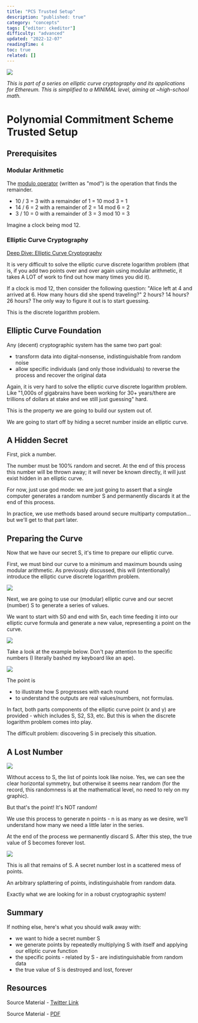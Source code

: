 ```yaml
---
title: "PCS Trusted Setup"
description: "published: true"
category: "concepts"
tags: ["editor: ckeditor"]
difficulty: "advanced"
updated: "2022-12-07"
readingTime: 4
toc: true
related: []
---
```


![](/images/pcs-trusted-setup-1.jpeg)

*This is part of a series on elliptic curve cryptography and its applications for Ethereum. This is simplified to a MINIMAL level, aiming at ~high-school math.*

# Polynomial Commitment Scheme Trusted Setup

## Prerequisites

### Modular Arithmetic 

The [modulo operator](https://en.wikipedia.org/wiki/Modular_arithmetic) (written as "mod") is the operation that finds the remainder. 

*   10 / 3 = 3 with a remainder of 1 = 10 mod 3 = 1
*   14 / 6 = 2 with a remainder of 2 = 14 mod 6 = 2
*   3 / 10 = 0 with a remainder of 3 = 3 mod 10 = 3

Imagine a clock being mod 12.

### Elliptic Curve Cryptography

[Deep Dive: Elliptic Curve Cryptography](/concepts/elliptic-curve-cryptography)

It is very difficult to solve the elliptic curve discrete logarithm problem (that is, if you add two points over and over again using modular arithmetic, it takes A LOT of work to find out how many times you did it).

If a clock is mod 12, then consider the following question: "Alice left at 4 and arrived at 6. How many hours did she spend traveling?" 2 hours? 14 hours? 26 hours? The only way to figure it out is to start guessing. 

This is the discrete logarithm problem.

## Elliptic Curve Foundation

Any (decent) cryptographic system has the same two part goal: 

*   transform data into digital-nonsense, indistinguishable from random noise
*   allow specific individuals (and only those individuals) to reverse the process and recover the original data

Again, it is very hard to solve the elliptic curve discrete logarithm problem. Like "1,000s of gigabrains have been working for 30+ years/there are trillions of dollars at stake and we still just guessing" hard.

This is the property we are going to build our system out of.

We are going to start off by hiding a secret number inside an elliptic curve. 

## A Hidden Secret

First, pick a number.

The number must be 100% random and secret. At the end of this process this number will be thrown away; it will never be known directly, it will just exist hidden in an elliptic curve.

For now, just use god mode: we are just going to assert that a single computer generates a random number S and permanently discards it at the end of this process. 

In practice, we use methods based around secure multiparty computation... but we'll get to that part later.

## Preparing the Curve

Now that we have our secret S, it's time to prepare our elliptic curve. 

First, we must bind our curve to a minimum and maximum bounds using modular arithmetic. As previously discussed, this will (intentionally) introduce the elliptic curve discrete logarithm problem.

![](/images/pcs-trusted-setup-2.jpeg)

Next, we are going to use our (modular) elliptic curve and our secret (number) S to generate a series of values. 

We want to start with S0 and end with Sn, each time feeding it into our elliptic curve formula and generate a new value, representing a point on the curve.

![](/images/pcs-trusted-setup-3.jpeg)

Take a look at the example below. Don't pay attention to the specific numbers (I literally bashed my keyboard like an ape). 

![](/images/pcs-trusted-setup-4.jpeg)

The point is 

*   to illustrate how S progresses with each round
*   to understand the outputs are real values/numbers, not formulas.

In fact, both parts components of the elliptic curve point (x and y) are provided - which includes S, S2, S3, etc. But this is when the discrete logarithm problem comes into play. 

The difficult problem: discovering S in precisely this situation.

## A Lost Number

![](/images/pcs-trusted-setup-5.jpeg)

Without access to S, the list of points look like noise. Yes, we can see the clear horizontal symmetry, but otherwise it seems near random (for the record, this randomness is at the mathematical level, no need to rely on my graphic). 

But that's the point! It's NOT random!

We use this process to generate n points - n is as many as we desire, we’ll understand how many we need a little later in the series. 

At the end of the process we permanently discard S. After this step, the true value of S becomes forever lost.

![](/images/pcs-trusted-setup-6.jpeg)

This is all that remains of S. A secret number lost in a scattered mess of points. 

An arbitrary splattering of points, indistinguishable from random data. 

Exactly what we are looking for in a robust cryptographic system!

## Summary

If nothing else, here's what you should walk away with:

*   we want to hide a secret number S
*   we generate points by repeatedly multiplying S with itself and applying our elliptic curve function
*   the specific points - related by S - are indistinguishable from random data
*   the true value of S is destroyed and lost, forever

## Resources

Source Material - [Twitter Link](https://twitter.com/SalomonCrypto/status/1581864402076151809)

Source Material - [PDF](/twitter-pdf-2022-10-17_pcs_trusted_setup.pdf)
